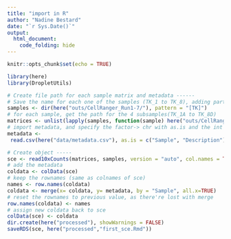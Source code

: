 ```yaml
---
title: "import in R"
author: "Nadine Bestard"
date: "`r Sys.Date()`"
output:
  html_document:
    code_folding: hide
---
```


```r
knitr::opts_chunk$set(echo = TRUE)
```

```r
library(here)
library(DropletUtils)
```

```r
# Create file path for each sample matrix and metadata ------
# Save the name for each one of the samples (TK_1 to TK_8), adding parttern as the summaries are in the same folder
samples <- dir(here("outs/CellRanger_Run1-7/"), pattern = "[TK]")
# for each sample, get the path for the 4 subsamples(TK_1A to TK_8D)
matrices <- unlist(lapply(samples, function(sample) here("outs/CellRanger_Run1-7", sample, "outs/per_sample_outs/", paste0(sample, LETTERS[1:4]), "count", "sample_filtered_feature_bc_matrix")))
# import metadata, and specify the factor-> chr with as.is and the int -> factor with colClasses
metadata <- 
 read.csv(here("data/metadata.csv"), as.is = c("Sample", "Description"), colClasses = c("Batch"="factor", "ND"="factor", "CMO"="factor", "Day"="factor"))
```


```r
# Create object -----
sce <- read10xCounts(matrices, samples, version = "auto", col.names = TRUE)
# add the metadata
coldata <- colData(sce)
# keep the rownames (same as colnames of sce)
names <- row.names(coldata)
coldata <- merge(x= coldata, y= metadata, by = "Sample", all.x=TRUE)
# reset the rownames to previous value, as there're lost with merge
row.names(coldata) <- names
# assign new coldata back to sce 
colData(sce) <- coldata
dir.create(here("processed"), showWarnings = FALSE)
saveRDS(sce, here("processed","first_sce.Rmd"))
```

